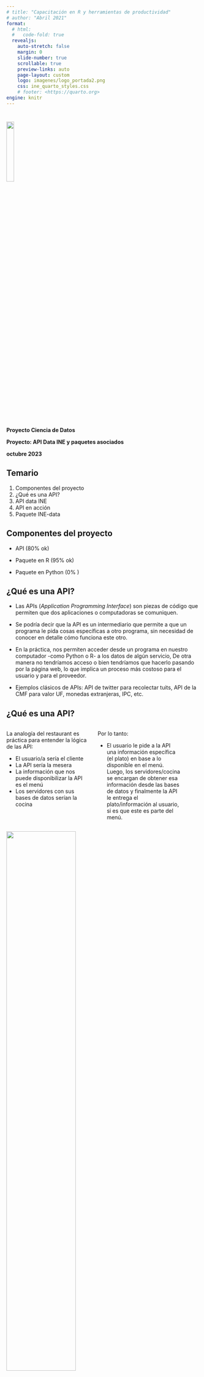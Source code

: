 ```yaml
---
# title: "Capacitación en R y herramientas de productividad"
# author: "Abril 2021"
format:
  # html:
  #   code-fold: true
  revealjs:
    auto-stretch: false
    margin: 0
    slide-number: true
    scrollable: true
    preview-links: auto
    page-layout: custom
    logo: imagenes/logo_portada2.png
    css: ine_quarto_styles.css
    # footer: <https://quarto.org>
engine: knitr
---
```


#

<!---
# TODO: this does not work
 .linea-superior[]
.linea-inferior[] 
--->

<!---
# TODO: this does not work
 ![](imagenes/logo_portada2.png){.center style="width: 20%;"}   
--->

[]{.linea-superior} 
[]{.linea-inferior} 


<!---
 <img src="imagenes/logo_portada2.png" style="width: 20%"/>  
--->

[<img src="imagenes/logo_portada2.png" width="20%"/> ]{.center-justified}


[**Proyecto Ciencia de Datos**]{.big-par .center-justified}

[**Proyecto: API Data INE y paquetes asociados**]{.big-par .center-justified}

[**octubre 2023**]{.big-par .center-justified}


## Temario

1. Componentes del proyecto
2. ¿Qué es una API?
3. API data INE
4. API en acción
4. Paquete INE-data


## Componentes del proyecto

- API (80% ok)

- Paquete en R (95% ok)

- Paquete en Python (0% )




## ¿Qué es una API?



::: {.incremental}
- Las APIs (_Application Programming Interface_) son piezas de código que permiten que dos aplicaciones o computadoras se comuniquen.

- Se podría decir que la API es un intermediario que permite a que un programa le pida cosas específicas a otro programa, sin necesidad 
de conocer en detalle cómo funciona este otro.


- En la práctica, nos permiten acceder desde un programa en nuestro computador -como Python o R- a los datos de algún servicio,
   De otra manera no tendríamos acceso o bien tendríamos que hacerlo pasando por la página web, lo que implica un proceso más costoso para el usuario y para el proveedor.

- Ejemplos clásicos de APIs: API de twitter para recolectar tuits, API de la CMF para valor UF, monedas extranjeras, IPC, etc.
:::

## ¿Qué es una API?

::::{.columns}

:::{.column style='flex: 0.45' .medium-par} 
La analogía del restaurant es práctica para entender la lógica de las API:

- El usuario/a sería el cliente
- La API sería la mesera
- La información que nos puede disponibilizar la API es el menú
- Los servidores con sus bases de datos serían la cocina

:::


:::{.column style='flex: 0.45' .medium-par} 
Por lo tanto:

- El usuario le pide a la API una información específica (el plato) en base a lo disponible 
en el menú. Luego, los servidores/cocina se encargan de obtener esa información desde las
bases de datos y finalmente la API le entrega el plato/información al usuario, si es que este es
parte del menú.
:::

::::

[<img src="imagenes/api_restaurant.webp" width="60%" />]{.center}


## ¿Qué es una API?

<img src="imagenes/rest-api.jpg" width="100%" style="float: right;" />




## Uso y motivación

:::{.incremental .medium-par}
- La API del INE da acceso directo a las tablas publicadas por el INE, evitándole a sus usuarios pasar
por la página web, además de entregar información como nombres de las columnas,
metadatos varios y nombres de las posibles tablas a consultar.
  - Actualmente se encuentran disponibles EPF, ENUSC, ESI y ENE
  
- La idea de su creación es facilitar el acceso a datos a usuarios más avanzados, que conocen este tipo de herramientas.

- El paquete, además, permite acceder a la API en un formato más familiar, que sea cómodo para usuarios y usuarias de nivel intermedio
:::

## La API data INE

:::{.incremental .medium-par}

- La API está compuesta por 4 _endpoints_ principales
  - Un _endpoint_ es una ruta dentro de la API que tiene asignada una tarea específica
  
- Estos son:
  - `/data`: Se ingresa `.json` que contiene la encuesta y versión y opcionalmente una lista de columnas. Si no se ingresa lista de columnas devuelve tabla con todas sus columnas, caso contrario se filtran columnas. Esta se devuelve en formato `.json`
    - `.json` es una forma estándar y flexible de dar formato y estructura a los datos, facilitando su transmisión
:::


:::: {.r-stack}
::: {.fragment .fade-in-then-out }
Uso:

  <p align="center">
  
::::{.columns}

:::{.column style='flex: 0.3' } 
  <img src="imagenes/get_data_curl.png" style="width:100%; margin-right:20px;"  />
:::

:::{.column style='flex: 0.3' } 
  <img src="imagenes/get_data_python.png"style="width:100%; margin-right:20px;" />
:::

:::{.column style='flex: 0.3' } 
  <img src="imagenes/get_data_r.png"style="width:100%; margin-right:20px;" />
:::

::::
</p>
:::

::: {.fragment .fade-in-then-out }
Resultado:

<img src="imagenes/output_get_data.png" width="65%" />

:::    

::::
## La API data INE


::: {.medium-par}
- La API está compuesta por 4 _endpoints_ principales
  - Un _endpoint_ es una ruta dentro de la API que tiene asignada una tarea específica
  
- Estos son:

  - `/colnames`: se le entrega un dataset y una versión y a cambio entrega las columnas de esa tabla.


:::


::: {.fragment}
Uso:

     http://127.0.0.1:8000/colnames?dataset=epf_gastos&version=viii


:::

::: {.fragment}
Resultado:

     {"data":["index","ï»¿ZONA","FOLIO_V","FOLIO","FE","VARSTRAT","VARUNIT","CCIF","D","G","C","SC","P","GASTO","GLOSA"]}


:::
    

## La API data INE


::: {.medium-par}
- La API está compuesta por 4 _endpoints_ principales
  - Un _endpoint_ es una ruta dentro de la API que tiene asignada una tarea específica
  
- Estos son:

  - `/info`: entrega metadatos de las tablas disponibles. Opcionalmente se puede ingresar una encuesta para filtrar, obteniendo
  los metadatos de las tablas asociadas a esa encuesta


:::

::: {.fragment}
Uso:

     http://127.0.0.1:8000/info?dataset_filter=epf_gastos


:::

::: {.fragment}
Resultado:

     "[{\"survey\":\"epf_gastos\",\"version\":\"vii\",\"n_row\":641938,\"n_col\":12,\"file_size\":32763938},{\"survey\":\"epf_gastos\",\"version\":\"viii\",\"n_row\":1064239,\"n_col\":15,\"file_size\":85938002}]"


:::
   

## La API data INE


::: {.medium-par}
- La API está compuesta por 4 _endpoints_ principales
  - Un _endpoint_ es una ruta dentro de la API que tiene asignada una tarea específica
  
- Estos son:

  - `/uploadfile`: permite subir tablas nuevas, que podrán ser consultadas en un futuro.
    - Solo para administradores de la API.
    - Es posible que este _endpoint_ cambie considerablemente.


:::

::: {.fragment}
UI al ingresar al endpoint:

<img src="imagenes/uploadfile.png" style="width:60%; margin-right:20px;" />

:::

## API en acción

Al entrar a la URL, se nos envía directamente a la documentación, que, junto con explicar cada _endpoint_
nos permite probarlos.

[Probemos la api!](http://127.0.0.1:8000/)



## Paquete INE-data

El paquete INE-data se conecta a la API y facilita la descarga de datos desde el código de R

. . .

**posee cuatro funciones principales:**

:::{.incremental .medium-par}

- get_catalog()

- get_column()

- get_data()

- get_many_data()

:::

## Principales funciones


**get_catalog()**

:::{.incremental .medium-par}

- Nos permite obtener el catálogo de encuestas cargadas en la API

- Posee el parámetro **dataset** para traer solamente los datos de una encuesta en específico

- Veamos como funciona

:::

. . .

**get_columns()**

:::{.incremental .medium-par}

- Nos permite obtener los nombres de las variables de alguna encuesta

- Posee dos parámetros obligatorios, **dataset** y **version** para traer los nombres específicos

- Veamos como funciona

:::



## Principales funciones


**get_data()**

:::{.incremental .medium-par}

- Es la función principal, nos permite traer *un* dataset de una encuesta en específico

- Posee cuatro parámetros: **dataset**, **version**, **col_list** y **save_where**

- **col_list**: nos permite traer solo algunas variables del dataset, lo que alivia mucho la descarga (funciona desde el request a la api)

- **save_where**: Este parametro nos permite definir donde se almacenará el dataset descargado, tiene 4 opciones:

  + Si seteamos como **"renviron"** almacena solo en la memoria del ambiente de R, (tiene un warning y prompt para cuidar la memoria ram)

  + Si seteamos como **"disk"**, almacenará en un directorio llamado ***data/*** en el Working directory, pero no en el ambiente de R

  + Si seteamos **"both"**, se almacena en ambas partes
  
  - Finalmente, si seteamos **no_message**, se apagará el warining y prompt, los datos se cargarán en el ambiente de R, **!!bajo su responsabilidad¡¡**
  
  
- Veamos como funciona  

:::

## Principales funciones


**get_many_data()**

:::{.incremental .medium-par}

- Es una función *wrapper* de **get_data**, que nos permite traer multiples versiones de un dataset en una sola función

- Posee seis parámetros: **dataset**, **from**, **to**, **col_list**, **save_where**, **memory_warning_limit**

- **to** y **from**: nos permiten llamar a un rango de versiones, generando un vector internamente

- **memory_warning_limit**: permite setear el limite de memoria que gatilla el warning, al descargar en la memoria de R

- Veamos como funciona

:::






#

[]{.linea-superior} 
[]{.linea-inferior} 

<img src="imagenes/logo_portada2.png" width="20%"/>  


[**Proyecto Ciencia de Datos**]{.big-par .center-justified}

[**API data INE y paquetes asociados**]{.big-par .center-justified}

[**Octubre 2023**]{.big-par .center-justified}


